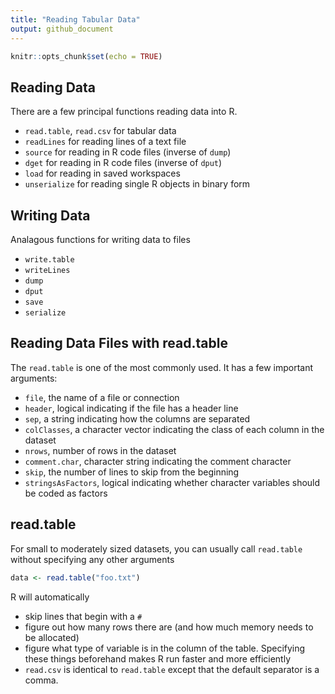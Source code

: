 ```yaml
---
title: "Reading Tabular Data"
output: github_document
---
```


```r
knitr::opts_chunk$set(echo = TRUE)
```

## Reading Data

There are a few principal functions reading data into R.

* `read.table`, `read.csv` for tabular data
* `readLines` for reading lines of a text file
* `source` for reading in R code files (inverse of `dump`)
* `dget` for reading in R code files (inverse of `dput`)
* `load` for reading in saved workspaces
* `unserialize` for reading single R objects in binary form

## Writing Data

Analagous functions for writing data to files

* `write.table`
* `writeLines`
* `dump`
* `dput`
* `save`
* `serialize`

## Reading Data Files with read.table

The `read.table` is one of the most commonly used. It has a few important arguments:

* `file`, the name of a file or connection
* `header`, logical indicating if the file has a header line
* `sep`, a string indicating how the columns are separated
* `colClasses`, a character vector indicating the class of each column in the dataset
* `nrows`, number of rows in the dataset
* `comment.char`, character string indicating the comment character
* `skip`, the number of lines to skip from the beginning
* `stringsAsFactors`, logical indicating whether character variables should be coded as factors

## read.table

For small to moderately sized datasets, you can usually call `read.table` without specifying any other arguments

```r
data <- read.table("foo.txt")
```

R will automatically

* skip lines that begin with a `#`
* figure out how many rows there are (and how much memory needs to be allocated)
* figure what type of variable is in the column of the table. Specifying these things beforehand makes R run faster and more efficiently
* `read.csv` is identical to `read.table` except that the default separator is a comma.